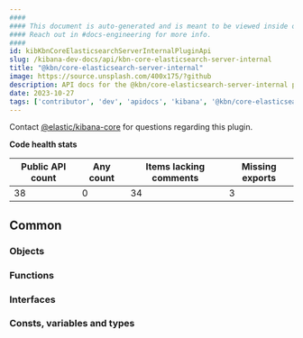 ```yaml
---
####
#### This document is auto-generated and is meant to be viewed inside our experimental, new docs system.
#### Reach out in #docs-engineering for more info.
####
id: kibKbnCoreElasticsearchServerInternalPluginApi
slug: /kibana-dev-docs/api/kbn-core-elasticsearch-server-internal
title: "@kbn/core-elasticsearch-server-internal"
image: https://source.unsplash.com/400x175/?github
description: API docs for the @kbn/core-elasticsearch-server-internal plugin
date: 2023-10-27
tags: ['contributor', 'dev', 'apidocs', 'kibana', '@kbn/core-elasticsearch-server-internal']
---
```




Contact [@elastic/kibana-core](https://github.com/orgs/elastic/teams/kibana-core) for questions regarding this plugin.

**Code health stats**

| Public API count  | Any count | Items lacking comments | Missing exports |
|-------------------|-----------|------------------------|-----------------|
| 38 | 0 | 34 | 3 |

## Common

### Objects
<DocDefinitionList data={kbnCoreElasticsearchServerInternalObj.common.objects}/>

### Functions
<DocDefinitionList data={kbnCoreElasticsearchServerInternalObj.common.functions}/>

### Interfaces
<DocDefinitionList data={kbnCoreElasticsearchServerInternalObj.common.interfaces}/>

### Consts, variables and types
<DocDefinitionList data={kbnCoreElasticsearchServerInternalObj.common.misc}/>

